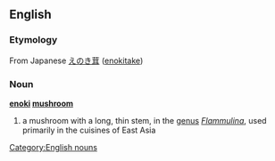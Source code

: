 ==English==
===Etymology===
From Japanese [[えのき茸]] ([[enokitake]])
===Noun===
{{wikipedia|Enokitake}}
'''[[enoki]] [[mushroom]]'''
#a mushroom with a long, thin stem, in the [[genus]] ''[[Flammulina]]'', used primarily in the cuisines of East Asia

[[Category:English nouns]]